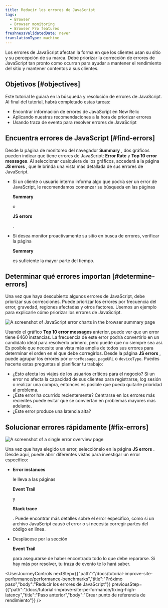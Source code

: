 ```yaml
---
title: Reducir los errores de JavaScript
tags:
  - Browser
  - Browser monitoring
  - Browser Pro features
freshnessValidatedDate: never
translationType: machine
---
```




Los errores de JavaScript afectan la forma en que los clientes usan su sitio y su percepción de su marca. Debe priorizar la corrección de errores de JavaScript tan pronto como ocurran para ayudar a mantener el rendimiento del sitio y mantener contentos a sus clientes.

## Objetivos [#objectives]

Este tutorial le guiará en la búsqueda y resolución de errores de JavaScript. Al final del tutorial, habrá completado estas tareas:

* Encontrar información de errores de JavaScript en New Relic
* Aplicando nuestras recomendaciones a la hora de priorizar errores
* Usando traza de evento para resolver errores de JavaScript

## Encuentra errores de JavaScript [#find-errors]

Desde la página de monitoreo del navegador <DoNotTranslate>**Summary**</DoNotTranslate> , dos gráficos pueden indicar que tiene errores de JavaScript: <DoNotTranslate>**Error Rate**</DoNotTranslate> y <DoNotTranslate>**Top 10 error messages**</DoNotTranslate>. Al seleccionar cualquiera de los gráficos, accederá a la página <DoNotTranslate>**JS errors**</DoNotTranslate> , que le brinda una vista más detallada de sus errores de JavaScript.

* Si un cliente o usuario interno informa algo que podría ser un error de JavaScript, le recomendamos comenzar su búsqueda en las páginas

  <DoNotTranslate>**Summary**</DoNotTranslate>

  o

  <DoNotTranslate>**JS errors**</DoNotTranslate>

  .

* Si desea monitor proactivamente su sitio en busca de errores, verificar la página

  <DoNotTranslate>**Summary**</DoNotTranslate>

  es suficiente la mayor parte del tiempo.

## Determinar qué errores importan [#determine-errors]

Una vez que haya descubierto algunos errores de JavaScript, debe priorizar sus correcciones. Puede priorizar los errores por frecuencia del error, gravedad, regiones afectadas y otros factores. Usemos un ejemplo para explicarle cómo priorizar los errores de JavaScript.

<img
  title="JS error charts"
  alt="A screenshot of JavaScript error charts in the browser summary page"
  src={browserJsErrorCharts}
/>

Usando el gráfico <DoNotTranslate>**Top 10 error messages**</DoNotTranslate> anterior, puede ver que un error tiene 6460 instancias. La frecuencia de este error podría convertirlo en un candidato ideal para resolverlo primero, pero puede que no siempre sea así. Es posible que necesite una vista más amplia de todos sus errores para determinar el orden en el que debe corregirlos. Desde la página <DoNotTranslate>**JS errors**</DoNotTranslate> , puede agrupar los errores por `errorMessage`, `pageURL` o `deviceType`. Puedes hacerte estas preguntas al planificar tu trabajo:

* ¿Esto afecta los viajes de los usuarios críticos para el negocio? Si un error no afecta la capacidad de sus clientes para registrarse, log sesión o realizar una compra, entonces es posible que pueda quitarle prioridad al problema.
* ¿Este error ha ocurrido recientemente? Centrarse en los errores más recientes puede evitar que se conviertan en problemas mayores más adelante.
* ¿Este error produce una latencia alta?

## Solucionar errores rápidamente [#fix-errors]

<img
  title="JS error overview"
  alt="A screenshot of a single error overview page"
  src={browserSingleErrorOverview}
/>

Una vez que haya elegido un error, selecciónelo en la página <DoNotTranslate>**JS errors**</DoNotTranslate> . Desde aquí, puede abrir diferentes vistas para investigar un error específico:

* <DoNotTranslate>**Error instances**</DoNotTranslate>

  le lleva a las páginas

  <DoNotTranslate>**Event Trail**</DoNotTranslate>

  y

  <DoNotTranslate>**Stack trace**</DoNotTranslate>

  . Puede encontrar más detalles sobre el error específico, como si un archivo JavaScript causó el error o si necesita corregir partes del código en línea.

* Desplácese por la sección

  <DoNotTranslate>**Event Trail**</DoNotTranslate>

  para asegurarse de haber encontrado todo lo que debe repararse. Si hay más por resolver, tu traza de evento te lo hará saber.

<UserJourneyControls
  nextStep={{"path":"/docs/tutorial-improve-site-performance/performance-benchmarks","title":"Próximo paso","body":"Reducir los errores de JavaScript"}}
  previousStep={{"path":"/docs/tutorial-improve-site-performance/fixing-high-latency","title":"Paso anterior","body":"Crear punto de referencia de rendimiento"}}
/>